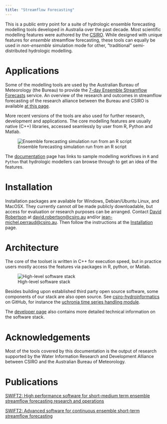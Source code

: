 ```yaml
---
title: "Streamflow Forecasting"
---
```


This is a public entry point for a suite of hydrologic ensemble forecasting modelling tools developed in Australia over the past decade. Most scientific modelling features were authored by the [CSIRO](https://www.csiro.au){.external target="_blank"}. While designed with unique features for _ensemble_ streamflow forecasting, these tools can equally be used in _non-ensemble_ simulation mode for other, "traditional" semi-distributed hydrologic modelling.

# Applications

Some of the modelling tools are used by the Australian Bureau of Meteorology (the Bureau) to provide the [7-day Ensemble Streamflow Forecasts](http://www.bom.gov.au/water/7daystreamflow){.external target="_blank"} service. An overview of the research and outcomes in streamflow forecasting of the research alliance between the Bureau and CSIRO is available [at this page](https://www.csiro.au/en/Research/LWF/Areas/Water/Assessing-water-resources/WIRADA/Research/Water-forecasting){.external target="_blank"}.

More recent versions of the tools are also used for further research, development and applications. The core modelling features are usually native (C++) libraries, accessed seamlessly by user from R, Python and Matlab.

![Ensemble forecasting simulation run from an R script](./img/ens_streamflow_forecast.png "Ensemble forecasting simulation run from an R script")

The [documentation](./documentation.qmd) page has links to sample modelling workflows in `R` and `Python` that hydrologic modellers can browse through to get an idea of the features.

# Installation

Installation packages are available for Windows, Debian/Ubuntu Linux, and MacOSX. They currently cannot _all_ be made publicly downloadable, but access for evaluation or research purposes can be arranged. Contact [David Robertson](https://people-my.csiro.au/r/d/david-robertson) at [david.robertson@csiro.au](mailto:david.robertson@csiro.au) and/or [jean-michel.perraud@csiro.au](mailto:jean-michel.perraud@csiro.au). Then follow the instructions at the [Installation](./installation.qmd) page.

# Architecture

The core of the toolset is written in C++ for execution speed, but in practice users mostly access the features via packages in R, python, or Matlab.

![High-level software stack](./img/architecture_poster.png "Software stack overview")

Besides building upon established third party open source software, some components of our stack are also open source. See [csiro-hydroinformatics](https://github.com/csiro-hydroinformatics){.external target="_blank"} on GitHub, for instance the [uchronia time series handling module](https://github.com/csiro-hydroinformatics/uchronia-time-series){.external target="_blank"}.

The [developer page](./doc/developer.qmd) also contains more detailed technical information on the software stack.

# Acknowledgements

Most of the tools covered by this documentation is the output of research supported by the Water Information Research and Development Alliance between CSIRO and the Australian Bureau of Meteorology.

# Publications

[SWIFT2: High performance software for short-medium term ensemble streamflow forecasting research and operations](https://www.mssanz.org.au/modsim2015/L15/perraud.pdf){.external target="_blank"}

[SWIFT2: Advanced software for continuous ensemble short-term streamflow forecasting ](https://search.informit.com.au/documentSummary;dn=823693257390059;res=IELENG){.external target="_blank"}

